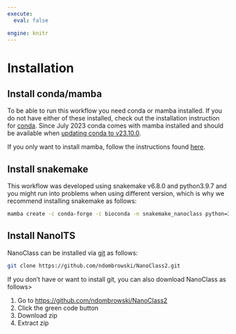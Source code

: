 ---
execute:
  eval: false

engine: knitr
---

# Installation

## Install conda/mamba

To be able to run this workflow you need conda or mamba installed. If you do not have either of these installed, check out the installation instruction for [conda](https://conda.io/projects/conda/en/latest/user-guide/install/index.html). Since July 2023 conda comes with mamba installed and should be available when [updating conda to v23.10.0](https://docs.anaconda.com/free/anaconda/install/update-version/).

If you only want to install mamba, follow the instructions found [here](https://mamba.readthedocs.io/en/latest/installation/mamba-installation.html).


## Install snakemake

This workflow was developed using snakemake v6.8.0 and python3.9.7 and you might run into problems when using different version, which is why we recommend installing snakemake as follows:

```{bash}
mamba create -c conda-forge -c bioconda -n snakemake_nanoclass python=3.9.7 snakemake=6.8.0 tabulate=0.8
```


## Install NanoITS

NanoClass can be installed via [git](https://git-scm.com/book/en/v2/Getting-Started-Installing-Git) as follows:

```{bash}
git clone https://github.com/ndombrowski/NanoClass2.git
```

If you don't have or want to install git, you can also download NanoClass as follows>

1. Go to <https://github.com/ndombrowski/NanoClass2>
2. Click the green code button
3. Download zip
4. Extract zip